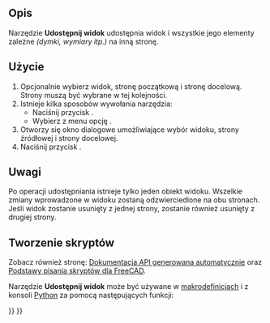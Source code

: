 <languages/>

{{Docnav/pl
|[[TechDraw_Image/pl|Wstaw obraz bitmapy]]
|[[TechDraw_ProjectShape/pl|Rzutowanie kształtów]]
|[[TechDraw_Workbench/pl|środowisko pracy Rysunek Techniczny]]
|IconL=TechDraw_Image.svg
|IconR=TechDraw_ProjectShape.svg
|IconC=Workbench_TechDraw.svg
}}

{{GuiCommand/pl
|Name=TechDraw ShareView
|Name/pl=Rysunek Techniczny: Udostępnij widok
|MenuLocation=Rysunek Techniczny → Widoki → Udostępnij widok
|Workbenches=[[TechDraw_Workbench/pl|Rysunek Techniczny]]
|Version=0.20
|SeeAlso=
}}

<span id="Description"></span>
==Opis==

Narzędzie '''Udostępnij widok''' udostępnia widok i wszystkie jego elementy zależne ''(dymki, wymiary itp.)'' na inną stronę.

<span id="Usage"></span>
==Użycie==

# Opcjonalnie wybierz widok, stronę początkową i stronę docelową. Strony muszą być wybrane w tej kolejności.
# Istnieje kilka sposobów wywołania narzędzia:
#* Naciśnij przycisk {{Button|[[Image:TechDraw_ShareView.svg|16px]] '''Udostępnij widok'''}}.
#* Wybierz z menu opcję {{MenuCommand|Rysunek Techniczny → Widoki → [[Image:TechDraw_ShareView.svg|16px]] Udostępnij widok}}.
# Otworzy się okno dialogowe umożliwiające wybór widoku, strony źródłowej i strony docelowej.
# Naciśnij przycisk {{Button|OK}}.

<span id="Notes"></span>
==Uwagi==

Po operacji udostępniania istnieje tylko jeden obiekt widoku. Wszelkie zmiany wprowadzone w widoku zostaną odzwierciedlone na obu stronach. Jeśli widok zostanie usunięty z jednej strony, zostanie również usunięty z drugiej strony.

<span id="Scripting"></span>
==Tworzenie skryptów==

Zobacz również stronę: [https://freecad.github.io/SourceDoc/ Dokumentacja API generowana automatycznie] oraz [[FreeCAD_Scripting_Basics/pl|Podstawy pisania skryptów dla FreeCAD]].

Narzędzie '''Udostępnij widok''' może być używane w [[Macros/pl|makrodefinicjach]] i z konsoli [[Python/pl|Python]] za pomocą następujących funkcji:

{{Code|code=
import TechDrawTools
#MoveView with a True parameter in the last position performs a copy
TechDrawTools.MoveView(viewName, fromPageName, toPageName, True)
}}


{{Docnav/pl
|[[TechDraw_Image/pl|Wstaw obraz bitmapy]]
|[[TechDraw_ProjectShape/pl|Rzutowanie kształtów]]
|[[TechDraw_Workbench/pl|środowisko pracy Rysunek Techniczny]]
|IconL=TechDraw_Image.svg
|IconR=TechDraw_ProjectShape.svg
|IconC=Workbench_TechDraw.svg
}}

{{TechDraw_Tools_navi{{#translation:}}}}
{{Userdocnavi{{#translation:}}}}